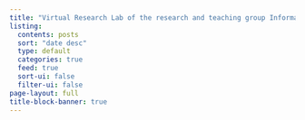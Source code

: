 ```yaml
---
title: "Virtual Research Lab of the research and teaching group Information Management at Humboldt-Universität zu Berlin"
listing:
  contents: posts
  sort: "date desc"
  type: default
  categories: true
  feed: true
  sort-ui: false
  filter-ui: false
page-layout: full
title-block-banner: true
---
```

